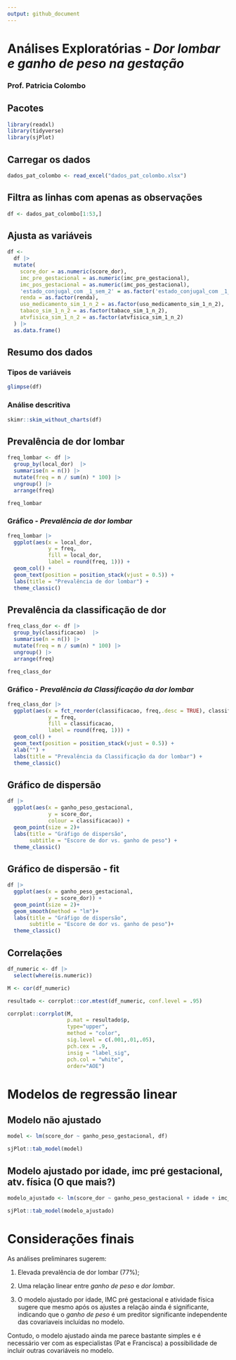 ```yaml
---
output: github_document
---
```


# Análises Exploratórias - *Dor lombar e ganho de peso na gestação*

### Prof. Patricia Colombo


## Pacotes
```r
library(readxl)
library(tidyverse)
library(sjPlot)
```

## Carregar os dados
```r
dados_pat_colombo <- read_excel("dados_pat_colombo.xlsx")
```

## Filtra as linhas com apenas as observações
```r
df <- dados_pat_colombo[1:53,]
```

## Ajusta as variáveis 
```r
df <- 
  df |> 
  mutate(
    score_dor = as.numeric(score_dor),
    imc_pre_gestacional = as.numeric(imc_pre_gestacional),
    imc_pos_gestacional = as.numeric(imc_pos_gestacional),
    'estado_conjugal_com _1_sem_2' = as.factor('estado_conjugal_com _1_sem_2'),
    renda = as.factor(renda),
    uso_medicamento_sim_1_n_2 = as.factor(uso_medicamento_sim_1_n_2),
    tabaco_sim_1_n_2 = as.factor(tabaco_sim_1_n_2),
    atvfisica_sim_1_n_2 = as.factor(atvfisica_sim_1_n_2)
  ) |>
  as.data.frame()
```

## Resumo dos dados
### Tipos de variáveis
```r
glimpse(df)
```

### Análise descritiva
```r
skimr::skim_without_charts(df)

```


## Prevalência de dor lombar
```r
freq_lombar <- df |> 
  group_by(local_dor)  |> 
  summarise(n = n()) |>  
  mutate(freq = n / sum(n) * 100) |>  
  ungroup() |> 
  arrange(freq)

freq_lombar
```

### Gráfico - *Prevalência de dor lombar*
```r
freq_lombar |> 
  ggplot(aes(x = local_dor,
             y = freq, 
             fill = local_dor,
             label = round(freq, 1))) +
  geom_col() +
  geom_text(position = position_stack(vjust = 0.5)) +
  labs(title = "Prevalência de dor lombar") +
  theme_classic()
```

## Prevalência da classificação de dor
```r
freq_class_dor <- df |>
  group_by(classificacao)  |> 
  summarise(n = n()) |>  
  mutate(freq = n / sum(n) * 100) |>  
  ungroup() |> 
  arrange(freq)

freq_class_dor
```

### Gráfico - *Prevalência da Classificação da dor lombar*
```r
freq_class_dor |>
  ggplot(aes(x = fct_reorder(classificacao, freq,.desc = TRUE), classificacao,
             y = freq,
             fill = classificacao,
             label = round(freq, 1))) +
  geom_col() +
  geom_text(position = position_stack(vjust = 0.5)) +
  xlab("") +
  labs(title = "Prevalência da Classificação da dor lombar") +
  theme_classic()

```

## Gráfico de dispersão
```r
df |> 
  ggplot(aes(x = ganho_peso_gestacional,
             y = score_dor,
             colour = classificacao)) +
  geom_point(size = 2)+
  labs(title = "Gráfigo de dispersão",
       subtitle = "Escore de dor vs. ganho de peso") +
  theme_classic()

```

## Gráfico de dispersão - fit
```r
df |> 
  ggplot(aes(x = ganho_peso_gestacional,
             y = score_dor)) +
  geom_point(size = 2)+
  geom_smooth(method = "lm")+
  labs(title = "Gráfigo de dispersão",
       subtitle = "Escore de dor vs. ganho de peso")+
  theme_classic()

```
## Correlações
```r
df_numeric <- df |> 
  select(where(is.numeric)) 

M <- cor(df_numeric)

resultado <- corrplot::cor.mtest(df_numeric, conf.level = .95)

corrplot::corrplot(M,
                   p.mat = resultado$p,
                   type="upper", 
                   method = "color",
                   sig.level = c(.001,.01,.05),
                   pch.cex = .9,
                   insig = "label_sig",
                   pch.col = "white", 
                   order="AOE")
```

# Modelos de regressão linear
## Modelo não ajustado
```r
model <- lm(score_dor ~ ganho_peso_gestacional, df)

sjPlot::tab_model(model)
```

## Modelo ajustado por idade, imc pré gestacional, atv. física (O que mais?)
```r
modelo_ajustado <- lm(score_dor ~ ganho_peso_gestacional + idade + imc_pre_gestacional + atvfisica_sim_1_n_2, df)

sjPlot::tab_model(modelo_ajustado)
```

# Considerações finais

As análises preliminares sugerem:

1. Elevada prevalência de dor lombar (77%);

2. Uma relação linear entre *ganho de peso* e *dor lombar*.

3. O modelo ajustado por idade, IMC pré gestacional e atividade física sugere que mesmo após os ajustes a relação ainda é significante, indicando que o *ganho de peso* é um preditor significante independente das covariaveis incluídas no modelo. 

Contudo, o modelo ajustado ainda me parece bastante simples e é necessário ver com as especialistas (Pat e Francisca) a possibilidade de incluir outras covariáveis no modelo.


